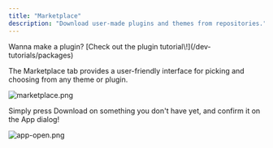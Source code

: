 ```yaml
---
title: "Marketplace"
description: "Download user-made plugins and themes from repositories."
---
```


<Tip>
  Wanna make a plugin? [Check out the plugin tutorial\!](/dev-tutorials/packages)
</Tip>

The Marketplace tab provides a user-friendly interface for picking and choosing from any theme or plugin.

![marketplace.png](/images/marketplace.png)

Simply press Download on something you don't have yet, and confirm it on the App dialog\!

![app-open.png](/images/app-open.png)